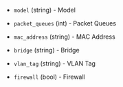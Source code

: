 <!-- Code generated from the comments of the NICConfig struct in builder/proxmox/common/config.go; DO NOT EDIT MANUALLY -->

- `model` (string) - Model

- `packet_queues` (int) - Packet Queues

- `mac_address` (string) - MAC Address

- `bridge` (string) - Bridge

- `vlan_tag` (string) - VLAN Tag

- `firewall` (bool) - Firewall

<!-- End of code generated from the comments of the NICConfig struct in builder/proxmox/common/config.go; -->
